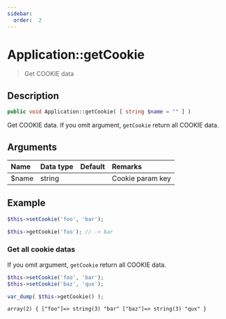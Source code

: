```yaml
---
sidebar:
  order:  2
---
```


# Application::getCookie

> Get COOKIE data

## Description

```php
public void Application::getCookie( [ string $name = "" ] )
```

Get COOKIE data. If you omit argument, `getCookie` return all COOKIE data.

## Arguments

| Name  | Data type | Default | Remarks          |
| :---- | :-------- | :------ | :--------------- |
| $name | string    |         | Cookie param key |

## Example

```php title="Controller - First.php"
$this->setCookie('foo', 'bar');
```

```php title="Controller - Second.php"
$this->getCookie('foo'); // -> bar
```

### Get all cookie datas

If you omit argument, `getCookie` return all COOKIE data.

```php title="Controller - First.php"
$this->setCookie('foo', 'bar');
$this->setCookie('baz', 'qux');
```

```php title="Controller - Second.php"
var_dump( $this->getCookie() );
```

```html title="Output"
array(2) { ["foo"]=> string(3) "bar" ["baz"]=> string(3) "qux" }
```
